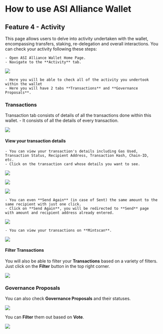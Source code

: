 # How to use ASI Alliance Wallet

## Feature 4 - Activity

This page allows users to delve into activity undertaken with the wallet, encompassing transfers, staking, re-delegation and overall interactions. You can check your activity following these steps:

    - Open ASI Alliance Wallet Home Page.
    - Navigate to the **Activity** tab.

![](src/images/guides/wallet/activity-web-wallet_00.png)
    
    - Here you will be able to check all of the activity you undertook within the wallet
    - Here you will have 2 tabs **Transactions** and **Governance Proposals**.

### Transactions

Transaction tab consists of details of all the transactions done within this wallet.
    - It consists of all the details of every transaction.

![](src/images/guides/wallet/activity-web-wallet_01.png)

#### View your transaction details

    - You can view your transaction's details including Gas Used, Transaction Status, Recipient Address, Transaction Hash, Chain-ID, etc.
    - Click on the transaction card whose details you want to see.

![](src/images/guides/wallet/activity-web-wallet_07.png)

![](src/images/guides/wallet/activity-web-wallet_05.png)

![](src/images/guides/wallet/activity-web-wallet_06.png)

    - You can even **Send Again** (in case of Sent) the same amount to the same recipient with just one click.
    - Click on **Send Again**, you will be redirected to **Send** page with amount and recipient address already entered.

![](src/images/guides/wallet/activity-web-wallet_08.png)

    - You can view your transactions on **Mintscan**.

![](src/images/guides/wallet/activity-web-wallet_09.png)

#### Filter Transactions

You will also be able to filter your **Transactions** based on a variety of filters. Just click on the **Filter** button in the top right corner.

![](src/images/guides/wallet/activity-web-wallet_03.png)

### Governance Proposals

You can also check **Governance Proposals** and their statuses.

![](src/images/guides/wallet/activity-web-wallet_02.png)

You can **Filter** them out based on **Vote**.

![](src/images/guides/wallet/activity-web-wallet_04.png)
